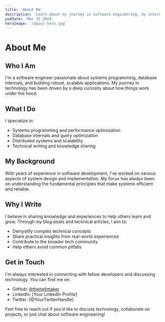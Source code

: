 ```yaml
---
title: 'About Me'
description: 'Learn about my journey in software engineering, my interests in systems programming, and my thoughts on technology.'
pubDate: 'Mar 31 2024'
heroImage: '/about-hero.jpg'
---
```


# About Me

## Who I Am

I'm a software engineer passionate about systems programming, database internals, and building robust, scalable applications. My journey in technology has been driven by a deep curiosity about how things work under the hood.

## What I Do

I specialize in:
- Systems programming and performance optimization
- Database internals and query optimization
- Distributed systems and scalability
- Technical writing and knowledge sharing

## My Background

With years of experience in software development, I've worked on various aspects of system design and implementation. My focus has always been on understanding the fundamental principles that make systems efficient and reliable.

## Why I Write

I believe in sharing knowledge and experiences to help others learn and grow. Through my blog posts and technical articles, I aim to:
- Demystify complex technical concepts
- Share practical insights from real-world experiences
- Contribute to the broader tech community
- Help others avoid common pitfalls

## Get in Touch

I'm always interested in connecting with fellow developers and discussing technology. You can find me on:
- GitHub: [@thehellmaker](https://github.com/thehellmaker)
- LinkedIn: [Your LinkedIn Profile]
- Twitter: [@YourTwitterHandle]

Feel free to reach out if you'd like to discuss technology, collaborate on projects, or just chat about software engineering! 